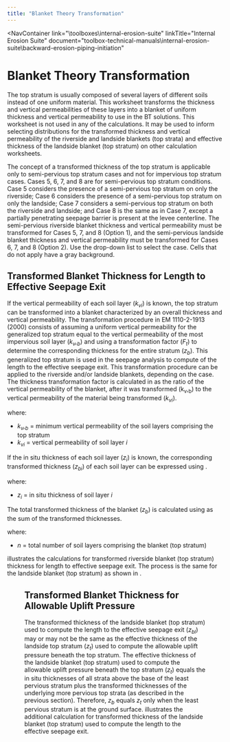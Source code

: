 ```yaml
---
title: "Blanket Theory Transformation"
---
```



<NavContainer 
  link="\toolboxes\internal-erosion-suite"
  linkTitle="Internal Erosion Suite"
  document="toolbox-technical-manuals\internal-erosion-suite\backward-erosion-piping-initiation"
></NavContainer>

# Blanket Theory Transformation

The top stratum is usually composed of several layers of different soils instead of one uniform material. This worksheet transforms the thickness and
vertical permeabilities of these layers into a blanket of uniform thickness and vertical permeability to use in the BT solutions. This worksheet is
not used in any of the calculations. It may be used to inform selecting distributions for the transformed thickness and vertical permeability of the
riverside and landside blankets (top strata) and effective thickness of the landside blanket (top stratum) on other calculation worksheets.

The concept of a transformed thickness of the top stratum is applicable only to semi-pervious top stratum cases and not for impervious top stratum
cases. Cases 5, 6, 7, and 8 are for semi-pervious top stratum conditions. Case 5 considers the presence of a semi-pervious top stratum on only the
riverside; Case 6 considers the presence of a semi-pervious top stratum on only the landside; Case 7 considers a semi-pervious top stratum on both the
 riverside and landside; and Case 8 is the same as in Case 7, except a partially penetrating seepage barrier is present at the levee centerline. The
semi-pervious riverside blanket thickness and vertical permeability must be transformed for Cases 5, 7, and 8 (Option 1), and the semi-pervious
landside blanket thickness and vertical permeability must be transformed for Cases 6, 7, and 8 (Option 2). Use the drop-down list to select the case.
Cells that do not apply have a gray background.

## Transformed Blanket Thickness for Length to Effective Seepage Exit

If the vertical permeability of each soil layer (<em>k<sub>vi</sub></em>) is known, the top stratum can be transformed into a blanket characterized by
 an overall thickness and vertical permeability. The transformation procedure in EM 1110-2-1913 (2000) consists of assuming a uniform vertical
permeability for the generalized top stratum equal to the vertical permeability of the most impervious soil layer
(<em>k<sub>v</sub>,<sub>b</sub></em>) and using a transformation factor (<em>F<sub>t</sub></em>) to determine the corresponding thickness for the
entire stratum (<em>z<sub>b</sub></em>). This generalized top stratum is used in the seepage analysis to compute of the length to the effective
seepage exit. This transformation procedure can be applied to the riverside and/or landside blankets, depending on the case. The thickness
transformation factor is calculated in <EquationReference equationKey="equation-1" /> as the ratio of the vertical permeability of the blanket, after
 it was transformed (k<sub>v</sub>,<sub>b</sub>) to the vertical permeability of the material being transformed (<em>k<sub>vi</sub></em>).

<Equation
  equationKey="equation-1"
  equation="F_{ti} = \frac{k_{v,b}}{k_{vi}}"
/>

where:

- <em>k<sub>v</sub>,<sub>b</sub></em> = minimum vertical permeability of the soil layers comprising the top stratum
- <em>k<sub>vi</sub></em> = vertical permeability of soil layer <em>i</em>

If the in situ thickness of each soil layer (<em>z<sub>i</sub></em>) is known, the corresponding transformed thickness (<em>z<sub>bi</sub></em>) of
each soil layer can be expressed using <EquationReference equationKey="equation-2" />.

<Equation
  equationKey="equation-2"
  equation="z_{bi} = z_{i}F_{ti}"
/>

where:

- <em>z<sub>i</sub></em> = in situ thickness of soil layer <em>i</em>

The total transformed thickness of the blanket (<em>z<sub>b</sub></em>) is calculated using <EquationReference equationKey="equation-3" /> as the sum
 of the transformed thicknesses.

<Equation
  equationKey="equation-3"
  equation="z_{b} = \sum_{i=1}^{n} z_{bi}"
/>

where:

- <em>n</em> = total number of soil layers comprising the blanket (top stratum)

<FigReference figKey="figure-10" /> illustrates the calculations for transformed riverside blanket (top stratum) thickness for length to effective
seepage exit. The process is the same for the landside blanket (top stratum) as shown in <FigReference figKey="figure-11" />.

<Figure
  figKey="figure-10"
  src="figures\toolbox-technical-manuals\internal-erosion-suite\backward-erosion-piping-initiation\v1.0/figures/figure10.png"
  alt="Riverside blanket thickness and vertical permeability transformation for Cases 5, 7, and 8."
  caption="Riverside blanket thickness and vertical permeability transformation for Cases 5, 7, and 8."
/>

## Transformed Blanket Thickness for Allowable Uplift Pressure

The transformed thickness of the landside blanket (top stratum) used to compute the length to the effective seepage exit (<em>z<sub>bl</sub></em>) may
 or may not be the same as the effective thickness of the landside top stratum (<em>z<sub>t</sub></em>) used to compute the allowable uplift pressure
beneath the top stratum. The effective thickness of the landside blanket (top stratum) used to compute the allowable uplift pressure beneath the top
stratum (<em>z<sub>t</sub></em>) equals the in situ thicknesses of all strata above the base of the least pervious stratum plus the transformed
thicknesses of the underlying more pervious top strata (as described in the previous section). Therefore, <em>z<sub>b</sub></em> equals
<em>z<sub>t</sub></em> only when the least pervious stratum is at the ground surface. <FigReference figKey="figure-11" /> illustrates the additional
calculation for transformed thickness of the landside blanket (top stratum) used to compute the length to the effective seepage exit.

<Figure
  figKey="figure-11"
  src="figures\toolbox-technical-manuals\internal-erosion-suite\backward-erosion-piping-initiation\v1.0/figures/figure11.png"
  alt="Landslide blanket thickness and vertical permeability transformation for Cases 6, 7, and 8."
  caption="Landslide blanket thickness and vertical permeability transformation for Cases 6, 7, and 8."
/>

<CitationFootnote />